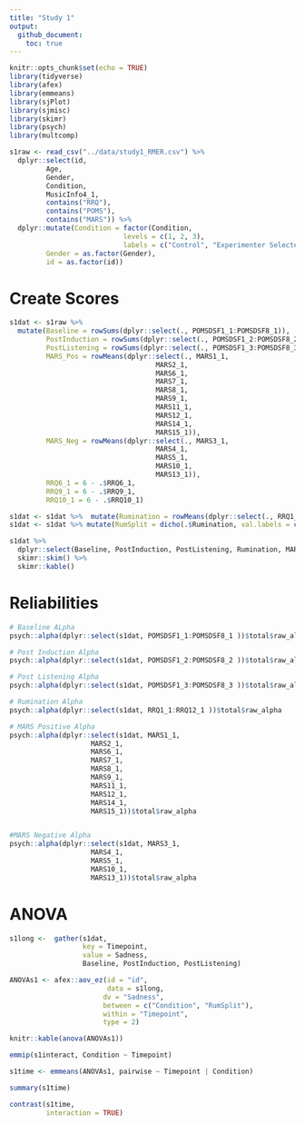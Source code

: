 ```yaml
---
title: "Study 1"
output:
  github_document:
    toc: true
---
```


```r
knitr::opts_chunk$set(echo = TRUE)
library(tidyverse)
library(afex)
library(emmeans)
library(sjPlot)
library(sjmisc)
library(skimr)
library(psych)
library(multcomp)
```

```r
s1raw <- read_csv("../data/study1_RMER.csv") %>% 
  dplyr::select(id,
         Age,
         Gender,
         Condition, 
         MusicInfo4_1,
         contains("RRQ"),
         contains("POMS"),
         contains("MARS")) %>% 
  dplyr::mutate(Condition = factor(Condition, 
                            levels = c(1, 2, 3),
                            labels = c("Control", "Experimenter Selected", "Self Selected")),
         Gender = as.factor(Gender),
         id = as.factor(id))
```

# Create Scores 

```r
s1dat <- s1raw %>% 
  mutate(Baseline = rowSums(dplyr::select(., POMSDSF1_1:POMSDSF8_1)),
         PostInduction = rowSums(dplyr::select(., POMSDSF1_2:POMSDSF8_2)),
         PostListening = rowSums(dplyr::select(., POMSDSF1_3:POMSDSF8_3)),
         MARS_Pos = rowMeans(dplyr::select(., MARS1_1,
                                    MARS2_1,
                                    MARS6_1,
                                    MARS7_1, 
                                    MARS8_1,
                                    MARS9_1,
                                    MARS11_1,
                                    MARS12_1,
                                    MARS14_1,
                                    MARS15_1)),
         MARS_Neg = rowMeans(dplyr::select(., MARS3_1,
                                    MARS4_1,
                                    MARS5_1,
                                    MARS10_1,
                                    MARS13_1)),
         RRQ6_1 = 6 - .$RRQ6_1,
         RRQ9_1 = 6 - .$RRQ9_1,
         RRQ10_1 = 6 - .$RRQ10_1) 

s1dat <- s1dat %>%  mutate(Rumination = rowMeans(dplyr::select(., RRQ1_1:RRQ12_1)))
s1dat <- s1dat %>% mutate(RumSplit = dicho(.$Rumination, val.labels = c("Low Rumiantion", "High Rumination")))

s1dat %>% 
  dplyr::select(Baseline, PostInduction, PostListening, Rumination, MARS_Pos, MARS_Neg) %>%
  skimr::skim() %>% 
  skimr::kable()

```

# Reliabilities 
```r
# Baseline ALpha 
psych::alpha(dplyr::select(s1dat, POMSDSF1_1:POMSDSF8_1 ))$total$raw_alpha

# Post Induction Alpha
psych::alpha(dplyr::select(s1dat, POMSDSF1_2:POMSDSF8_2 ))$total$raw_alpha

# Post Listening Alpha 
psych::alpha(dplyr::select(s1dat, POMSDSF1_3:POMSDSF8_3 ))$total$raw_alpha

# Rumination Alpha 
psych::alpha(dplyr::select(s1dat, RRQ1_1:RRQ12_1 ))$total$raw_alpha

# MARS Positive Alpha 
psych::alpha(dplyr::select(s1dat, MARS1_1,
                    MARS2_1,
                    MARS6_1,
                    MARS7_1, 
                    MARS8_1,
                    MARS9_1,
                    MARS11_1,
                    MARS12_1,
                    MARS14_1,
                    MARS15_1))$total$raw_alpha


#MARS Negative Alpha 
psych::alpha(dplyr::select(s1dat, MARS3_1,
                    MARS4_1,
                    MARS5_1,
                    MARS10_1,
                    MARS13_1))$total$raw_alpha

```

# ANOVA 
```r

s1long <-  gather(s1dat,
                  key = Timepoint, 
                  value = Sadness,
                  Baseline, PostInduction, PostListening)

ANOVAs1 <- afex::aov_ez(id = "id",
                        data = s1long,
                       dv = "Sadness",
                       between = c("Condition", "RumSplit"),
                       within = "Timepoint",
                       type = 2)

knitr::kable(anova(ANOVAs1))

emmip(s1interact, Condition ~ Timepoint)

s1time <- emmeans(ANOVAs1, pairwise ~ Timepoint | Condition)

summary(s1time)

contrast(s1time,
         interaction = TRUE)

```




